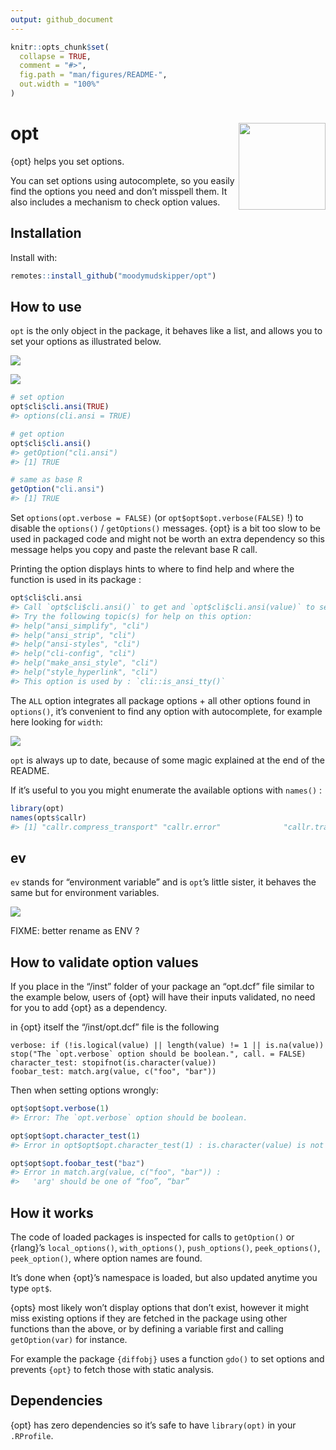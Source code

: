 ```yaml
---
output: github_document
---
```


<!-- README.md is generated from README.Rmd. Please edit that file -->

```r
knitr::opts_chunk$set(
  collapse = TRUE,
  comment = "#>",
  fig.path = "man/figures/README-",
  out.width = "100%"
)
```

# opt <img src="man/figures/logo.png" align="right" height="139" />

{opt} helps you set options.

You can set options using autocomplete, so you easily find the options you need and don't misspell them. 
It also includes a mechanism to check option values.

## Installation

Install with:

``` r
remotes::install_github("moodymudskipper/opt")
```

## How to use

`opt` is the only object in the package, it behaves like a list, and allows you to
set your options as illustrated below.

![](man/figures/opt1.png)


![](man/figures/opt2.png)

```r
# set option
opt$cli$cli.ansi(TRUE)
#> options(cli.ansi = TRUE)

# get option
opt$cli$cli.ansi()
#> getOption("cli.ansi")
#> [1] TRUE

# same as base R
getOption("cli.ansi")
#> [1] TRUE
```

Set `options(opt.verbose = FALSE)` (or `opt$opt$opt.verbose(FALSE)` !) to disable
the `options()` / `getOptions()` messages. {opt} is a bit too slow to be used in
packaged code and might not be worth an extra dependency so this message helps you copy and paste
the relevant base R call.

Printing the option displays hints to where to find help and where the function is
used in its package :

```r
opt$cli$cli.ansi
#> Call `opt$cli$cli.ansi()` to get and `opt$cli$cli.ansi(value)` to set.
#> Try the following topic(s) for help on this option:
#> help("ansi_simplify", "cli")
#> help("ansi_strip", "cli")
#> help("ansi-styles", "cli")
#> help("cli-config", "cli")
#> help("make_ansi_style", "cli")
#> help("style_hyperlink", "cli")
#> This option is used by : `cli::is_ansi_tty()`
```


The `ALL` option integrates all package options + all other options found in `options()`,
it's convenient to find any option with autocomplete, for example here looking for `width`:

![](man/figures/opt4.png)

`opt` is always up to date, because of some magic explained at the end of the README.

If it's useful to you you might enumerate the available options with `names()` :

```r
library(opt)
names(opts$callr)
#> [1] "callr.compress_transport" "callr.error"              "callr.traceback" 
```

## ev

`ev` stands for "environment variable" and is `opt`'s little sister, it behaves
the same but for environment variables.

![](man/figures/ev.png)

FIXME: better rename as ENV ?

## How to validate option values

If you place in the "/inst" folder of your package an "opt.dcf" file similar
to the example below, users of {opt} will have their inputs
validated, no need for you to add {opt} as a dependency.

in {opt} itself the "/inst/opt.dcf" file is the following

```
verbose: if (!is.logical(value) || length(value) != 1 || is.na(value)) stop("The `opt.verbose` option should be boolean.", call. = FALSE)
character_test: stopifnot(is.character(value))
foobar_test: match.arg(value, c("foo", "bar"))
```

Then when setting options wrongly:

```r
opt$opt$opt.verbose(1)
#> Error: The `opt.verbose` option should be boolean.

opt$opt$opt.character_test(1)
#> Error in opt$opt$opt.character_test(1) : is.character(value) is not TRUE

opt$opt$opt.foobar_test("baz")
#> Error in match.arg(value, c("foo", "bar")) : 
#>   'arg' should be one of “foo”, “bar”
```

## How it works

The code of loaded packages is inspected for calls to `getOption()` or {rlang}'s `local_options()`, `with_options()`, `push_options()`, `peek_options()`, `peek_option()`, where option names are found.

It's done when {opt}'s namespace is loaded, but also updated anytime you type `opt$`.

{opts} most likely won't display options that don't exist, however it might
miss existing options if they are fetched in the package using other functions than
the above, or by defining a variable first and calling `getOption(var)` for instance.

For example the package `{diffobj}` uses a function `gdo()` to set options and prevents
`{opt}` to fetch those with static analysis.

## Dependencies

{opt} has zero dependencies so it's safe to have `library(opt)` in your `.RProfile`.
